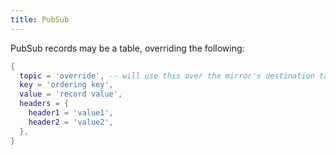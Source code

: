 ```yaml
---
title: PubSub
---
```

PubSub records may be a table, overriding the following:

```lua
{
  topic = 'override', -- will use this over the mirror's destination table
  key = 'ordering key',
  value = 'record value',
  headers = {
    header1 = 'value1',
	header2 = 'value2',
  },
}
```
